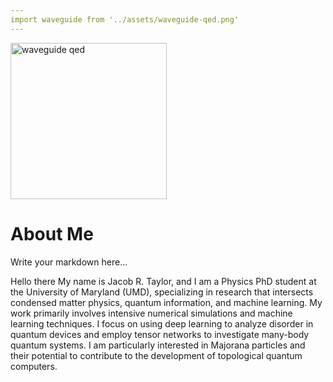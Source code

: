 ---
---

<img src={waveguide} width="250" alt="waveguide qed" />

<!-- Your markdown content starts below -->

# About Me

Write your markdown here...

Hello there
My name is Jacob R. Taylor, and I am a Physics PhD student at the University of Maryland (UMD), specializing in research that intersects condensed matter physics, quantum information, and machine learning. My work primarily involves intensive numerical simulations and machine learning techniques. I focus on using deep learning to analyze disorder in quantum devices and employ tensor networks to investigate many-body quantum systems. I am particularly interested in Majorana particles and their potential to contribute to the development of topological quantum computers.
